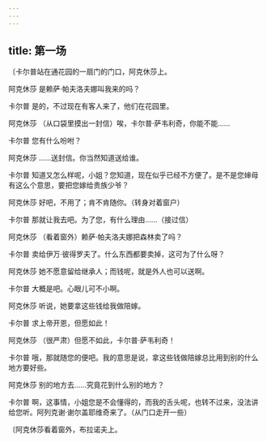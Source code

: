 ```yaml
---
---
---
```

title: 第一场
---




〔卡尔普站在通花园的一扇门的门口，阿克休莎上。





阿克休莎 是赖萨·帕夫洛夫娜叫我来的吗？

卡尔普 是的，不过现在有客人来了，他们在花园里。

阿克休莎 （从口袋里摸出一封信）唉，卡尔普·萨韦利奇，你能不能……

卡尔普 您有什么吩咐？

阿克休莎 ……送封信。你当然知道送给谁。

卡尔普 知道又怎么样呢，小姐？您知道，现在似乎已经不方便了。是不是您婶母有这么个意思，要把您嫁给贵族少爷？

阿克休莎 好吧，不用了；肯不肯随你。（转身对着窗户）

卡尔普 那就让我去吧。为了您，有什么理由……（接过信）

阿克休莎 （看着窗外）赖萨·帕夫洛夫娜把森林卖了吗？

卡尔普 卖给伊万·彼得罗夫了。什么东西都要卖掉，这可为了什么呀？

阿克休莎 她不愿意留给继承人；而钱呢，就是外人也可以送啊。

卡尔普 大概是吧。心眼儿可不小啊。

阿克休莎 听说，她要拿这些钱给我做陪嫁。

卡尔普 求上帝开恩，但愿如此！

阿克休莎 （很严肃）但愿不如此，卡尔普·萨韦利奇！

卡尔普 哦，那就随您的便吧。我的意思是说，拿这些钱做陪嫁总比用到别的什么地方要好些。

阿克休莎 别的地方去……究竟花到什么别的地方？

卡尔普 啊，这事情，小姐您是不会懂得的，而我的舌头呢，也转不过来，没法讲给您听。阿列克谢·谢尔盖耶维奇来了。（从门口走开一些）

〔阿克休莎看着窗外，布拉诺夫上。